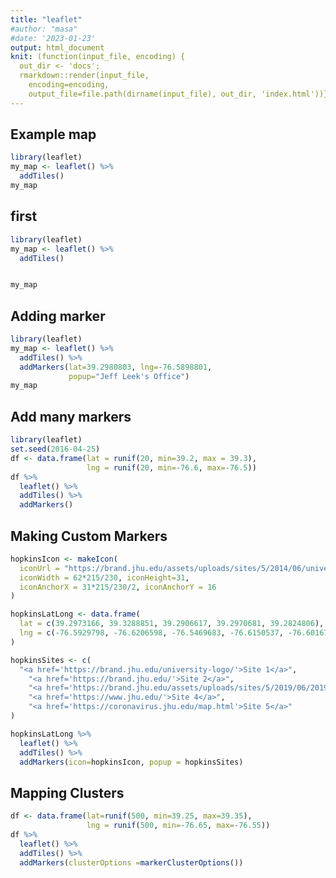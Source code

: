 ```yaml
---
title: "leaflet"
#author: "masa"
#date: '2023-01-23'
output: html_document
knit: (function(input_file, encoding) {
  out_dir <- 'docs';
  rmarkdown::render(input_file,
    encoding=encoding,
    output_file=file.path(dirname(input_file), out_dir, 'index.html'))})
---
```

## Example map

```r
library(leaflet)
my_map <- leaflet() %>%
  addTiles()
my_map
```

## first 

```r
library(leaflet)
my_map <- leaflet() %>%
  addTiles()


my_map
```

## Adding marker

```r
library(leaflet)
my_map <- leaflet() %>%
  addTiles() %>%
  addMarkers(lat=39.2980803, lng=-76.5898801, 
             popup="Jeff Leek's Office")
my_map
```

## Add many markers


```r
library(leaflet)
set.seed(2016-04-25)
df <- data.frame(lat = runif(20, min=39.2, max = 39.3),
                 lng = runif(20, min=-76.6, max=-76.5))
df %>%
  leaflet() %>%
  addTiles() %>%
  addMarkers()

```

## Making Custom Markers


```r
hopkinsIcon <- makeIcon(
  iconUrl = "https://brand.jhu.edu/assets/uploads/sites/5/2014/06/university.logo_.small_.horizontal.blue_.jpg",
  iconWidth = 62*215/230, iconHeight=31,
  iconAnchorX = 31*215/230/2, iconAnchorY = 16
)

hopkinsLatLong <- data.frame(
  lat = c(39.2973166, 39.3288851, 39.2906617, 39.2970681, 39.2824806),
  lng = c(-76.5929798, -76.6206598, -76.5469683, -76.6150537, -76.6016766)
)

hopkinsSites <- c(
  "<a href='https://brand.jhu.edu/university-logo/'>Site 1</a>",
    "<a href='https://brand.jhu.edu/'>Site 2</a>",
    "<a href='https://brand.jhu.edu/assets/uploads/sites/5/2019/06/2019-VISUAL-BRAND-GUIDELINES.pdf'>Site 3</a>",
    "<a href='https://www.jhu.edu/'>Site 4</a>",
    "<a href='https://coronavirus.jhu.edu/map.html'>Site 5</a>"
)

hopkinsLatLong %>%
  leaflet() %>%
  addTiles() %>%
  addMarkers(icon=hopkinsIcon, popup = hopkinsSites)
```


## Mapping Clusters

```r
df <- data.frame(lat=runif(500, min=39.25, max=39.35),
                 lng = runif(500, min=-76.65, max=-76.55))
df %>%
  leaflet() %>%
  addTiles() %>%
  addMarkers(clusterOptions =markerClusterOptions())
```





